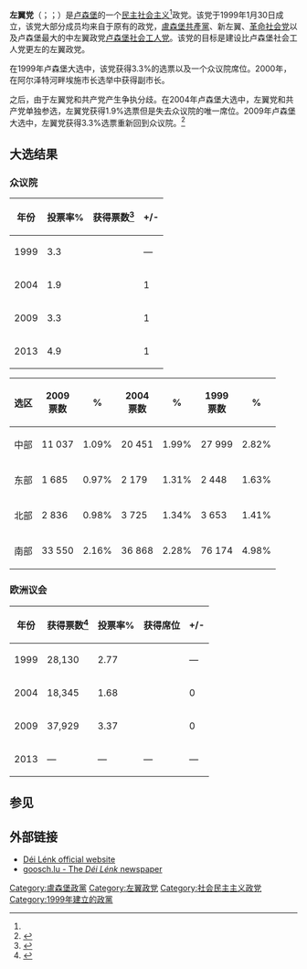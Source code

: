 {{NoteTA |G1=Country}}
{{Infobox political party
| country       = 卢森堡
| name = 左翼党
| native_name   = Déi Lénk
| colorcode     = #E00732
| logo          = [[File:Logo_Déi_Lénk.svg|100px]]
| leader        = 集体领导
| foundation    = 1999年1月30日
| youth_wing    = Jonk Lénk
| ideology      = [[反资本主义|反资本主义]]<br>[[民主社会主义|民主社会主义]]<ref name="Nordsieck">{{Cite web |url=http://www.parties-and-elections.eu/luxembourg.html |title=Parties and Elections in Europe: The database about parliamentary elections and political parties in Europe, by Wolfram Nordsieck |access-date=2013-11-06 |archive-date=2018-07-09 |archive-url=https://web.archive.org/web/20180709185735/http://www.parties-and-elections.eu/luxembourg.html |dead-url=no }}</ref>
| position      = [[左翼|左翼]]<ref name="Colomer2008">{{cite book|author=Josep M. Colomer|title=Comparative European Politics|url=http://books.google.com/books?id=6S5JJkjpzf8C&pg=PA221|accessdate=2013-07-13|date=2008-07-24|publisher=Taylor & Francis|isbn=978-0-203-94609-1|pages=221–|archive-date=2013-12-31|archive-url=https://web.archive.org/web/20131231065106/http://books.google.com/books?id=6S5JJkjpzf8C&pg=PA221|dead-url=no}}</ref>
| headquarters  = [[卢森堡市|卢森堡市]]阿尔德林5号
| international = 
| european      = [[歐洲左翼黨|歐洲左翼黨]]<br>[[歐洲反資本主義左翼|歐洲反資本主義左翼]]
| europarl      = 
| colours       = [[红色|红色]]
| seats1_title  = [[众议院_(卢森堡)|众议院]]
| seats1        = {{Infobox political party/seats|2|60|hex=#de2922}}
| seats2_title  = [[欧洲议会|欧洲议会]]
| seats2        = {{Infobox political party/seats|0|60|hex=#de2922}}
| website       = {{URL|http://dei-lenk.lu}}
}}
{{卢森堡政治}}
'''左翼党'''（{{lang-lb|Déi Lénk}}；{{lang-fr|La Gauche}}；{{lang-de|Die Linke}}）是[[卢森堡|卢森堡]]的一个[[民主社会主义|民主社会主义]]<ref name="Nordsieck"/>政党。该党于1999年1月30日成立，该党大部分成员均来自于原有的政党，[[盧森堡共產黨|盧森堡共產黨]]、新左翼、[[革命社会党_(卢森堡)|革命社会党]]以及卢森堡最大的中左翼政党[[卢森堡社会工人党|卢森堡社会工人党]]。该党的目标是建设比卢森堡社会工人党更左的左翼政党。

在1999年卢森堡大选中，该党获得3.3%的选票以及一个众议院席位。2000年，在阿尔泽特河畔埃施市长选举中获得副市长。

之后，由于左翼党和共产党产生争执分歧。在2004年卢森堡大选中，左翼党和共产党单独参选，左翼党获得1.9%选票但是失去众议院的唯一席位。2009年卢森堡大选中，左翼党获得3.3%选票重新回到众议院。<ref>{{cite web|first=Éric|last=Netgen|title=Empire of the Census|url=http://le-jeudi.editpress.lu/Forum/1659.html|work=Le Jeudi|date=2009-06-11|accessdate=2009-06-27|deadurl=yes|archiveurl=https://web.archive.org/web/20090615120348/http://le-jeudi.editpress.lu/Forum/1659.html|archivedate=2009-06-15}}</ref>

==大选结果==
===众议院===
{| class=wikitable
|-
! 年份
! 投票率%
! 获得票数<ref>{{cite web|last1=Gouvernement du Grand-Duché de Luxembourg|title=Élections légslatives|url=https://elections.public.lu/fr/elections-legislatives.html|access-date=2018-10-30|archive-date=2021-01-16|archive-url=https://web.archive.org/web/20210116173518/https://elections.public.lu/fr/elections-legislatives.html|dead-url=no}}</ref>
! +/-
|-
! 1999
| 3.3
| {{Infobox political party/seats|1|60|hex=#de2922}}
| —
|-
! 2004
| 1.9
| {{Infobox political party/seats|0|60|hex=#de2922}}
| {{decrease}} 1
|-
! 2009
| 3.3
| {{Infobox political party/seats|1|60|hex=#de2922}}
| {{increase}} 1
|-
! 2013
| 4.9
| {{Infobox political party/seats|2|60|hex=#de2922}}
| {{increase}} 1
|}
{| class="wikitable"
|-
! 选区 || 2009<br>票数 || % || 2004<br>票数 || % || 1999<br>票数 || %
|-
| 中部 || 11 037 || 1.09% || 20 451 || 1.99% || 27 999 || 2.82%
|-
| 东部 || 1 685 || 0.97% || 2 179 || 1.31% || 2 448 || 1.63%
|-
| 北部 || 2 836 || 0.98% || 3 725 || 1.34% || 3 653 || 1.41%
|-
| 南部 || 33 550 || 2.16% || 36 868 || 2.28% || 76 174 || 4.98%
|}

===欧洲议会===
{| class=wikitable
|-
! 年份
! 获得票数<ref>{{cite web|last1=Gouvernement du Grand-Duché de Luxembourg|title=Élections europénnes|url=https://elections.public.lu/fr/elections-europeennes.html|access-date=2018-10-30|archive-date=2021-01-17|archive-url=https://web.archive.org/web/20210117090747/https://elections.public.lu/fr/elections-europeennes.html|dead-url=no}}</ref>
! 投票率%
! 获得席位
! +/-
|-
! 1999
| 28,130 
| 2.77
| {{Infobox political party/seats|0|6|hex=#de2922}}
| —
|-
! 2004
| 18,345
| 1.68
| {{Infobox political party/seats|0|6|hex=#de2922}}
| {{steady}} 0
|-
! 2009
| 37,929
| 3.37
| {{Infobox political party/seats|0|6|hex=#de2922}}
| {{steady}} 0
|-
! 2013
| —
| —
| —
| —
|}

==参见==
{{reflist}}

==外部链接==
*[http://dei-lenk.lu Déi Lénk official website] {{Wayback|url=http://dei-lenk.lu/ |date=20090609073129 }}
*[http://goosch.lu goosch.lu - The ''Déi Lénk'' newspaper] {{Wayback|url=http://goosch.lu/ |date=20140211073508 }}
{{卢森堡政党}}
{{欧洲议会左翼党派}}
[[Category:盧森堡政黨|Category:盧森堡政黨]]
[[Category:左翼政党|Category:左翼政党]]
[[Category:社会民主主义政党|Category:社会民主主义政党]]
[[Category:1999年建立的政黨|Category:1999年建立的政黨]]